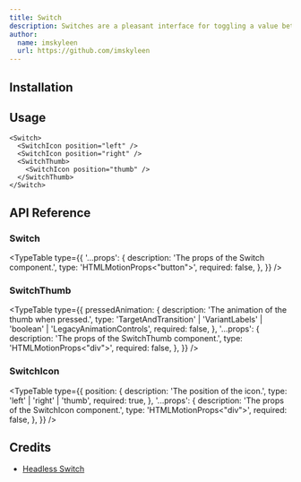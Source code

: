 ```yaml
---
title: Switch
description: Switches are a pleasant interface for toggling a value between two states, and offer the same semantics and keyboard navigation as native checkbox elements.
author:
  name: imskyleen
  url: https://github.com/imskyleen
---
```


<ComponentPreview name="demo-primitives-headless-switch" />

## Installation

<ComponentInstallation name="primitives-headless-switch" />

## Usage

```tsx
<Switch>
  <SwitchIcon position="left" />
  <SwitchIcon position="right" />
  <SwitchThumb>
    <SwitchIcon position="thumb" />
  </SwitchThumb>
</Switch>
```

## API Reference

### Switch

<ExternalLink
  href="https://headlessui.com/react/switch#switch"
  text="Headless UI API Reference - Switch"
/>

<TypeTable
  type={{
    '...props': {
      description: 'The props of the Switch component.',
      type: 'HTMLMotionProps<"button">',
      required: false,
    },
  }}
/>

### SwitchThumb

<TypeTable
  type={{
    pressedAnimation: {
      description: 'The animation of the thumb when pressed.',
      type:
        'TargetAndTransition' |
        'VariantLabels' |
        'boolean' |
        'LegacyAnimationControls',
      required: false,
    },
    '...props': {
      description: 'The props of the SwitchThumb component.',
      type: 'HTMLMotionProps<"div">',
      required: false,
    },
  }}
/>

### SwitchIcon

<TypeTable
  type={{
    position: {
      description: 'The position of the icon.',
      type: 'left' | 'right' | 'thumb',
      required: true,
    },
    '...props': {
      description: 'The props of the SwitchIcon component.',
      type: 'HTMLMotionProps<"div">',
      required: false,
    },
  }}
/>

## Credits

- [Headless Switch](https://headlessui.com/react/switch)
